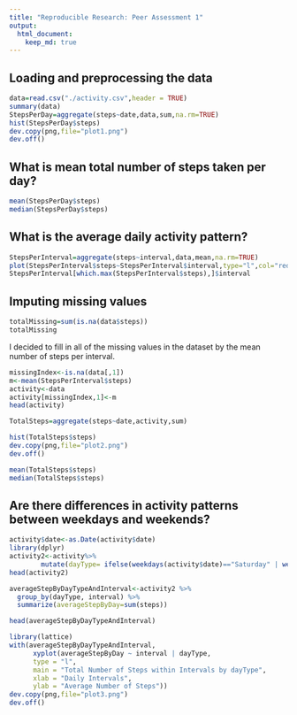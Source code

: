 ```yaml
---
title: "Reproducible Research: Peer Assessment 1"
output: 
  html_document:
    keep_md: true
---
```



## Loading and preprocessing the data
```r
data=read.csv("./activity.csv",header = TRUE)
summary(data)
StepsPerDay=aggregate(steps~date,data,sum,na.rm=TRUE)
hist(StepsPerDay$steps)
dev.copy(png,file="plot1.png")
dev.off()

```



## What is mean total number of steps taken per day?
```r
mean(StepsPerDay$steps)
median(StepsPerDay$steps)
```



## What is the average daily activity pattern?
```r
StepsPerInterval=aggregate(steps~interval,data,mean,na.rm=TRUE)
plot(StepsPerInterval$steps~StepsPerInterval$interval,type="l",col="red")
StepsPerInterval[which.max(StepsPerInterval$steps),]$interval
```



## Imputing missing values
```r
totalMissing=sum(is.na(data$steps))
totalMissing
```
I decided to fill in all of the missing values in the dataset by the mean number of steps per interval.
```r
missingIndex<-is.na(data[,1])
m<-mean(StepsPerInterval$steps)
activity<-data
activity[missingIndex,1]<-m
head(activity)
```
```r
TotalSteps=aggregate(steps~date,activity,sum)

hist(TotalSteps$steps)
dev.copy(png,file="plot2.png")
dev.off()

mean(TotalSteps$steps)
median(TotalSteps$steps)
```


## Are there differences in activity patterns between weekdays and weekends?

```r
activity$date<-as.Date(activity$date)
library(dplyr)
activity2<-activity%>%
        mutate(dayType= ifelse(weekdays(activity$date)=="Saturday" | weekdays(activity$date)=="Sunday", "Weekend", "Weekday"))
head(activity2)
```

```r
averageStepByDayTypeAndInterval<-activity2 %>%
  group_by(dayType, interval) %>%
  summarize(averageStepByDay=sum(steps))

head(averageStepByDayTypeAndInterval)
```
```r
library(lattice)
with(averageStepByDayTypeAndInterval, 
      xyplot(averageStepByDay ~ interval | dayType, 
      type = "l",      
      main = "Total Number of Steps within Intervals by dayType",
      xlab = "Daily Intervals",
      ylab = "Average Number of Steps"))
dev.copy(png,file="plot3.png")
dev.off()

```

